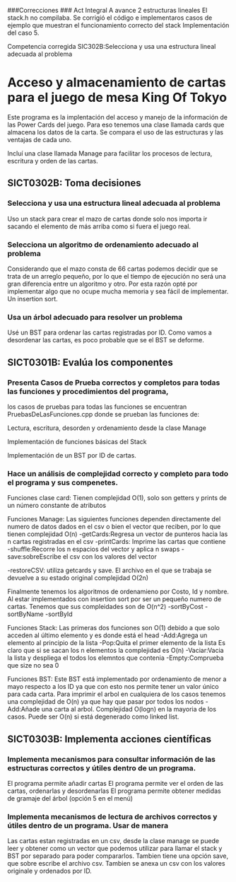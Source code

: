 ###Correcciones
### Act Integral A avance 2 estructuras lineales
 El stack.h no compilaba. Se corrigió el código e implementaros casos de ejemplo que muestran el funcionamiento correcto del stack
 Implementación del caso 5.
 
 Competencia corregida
 SIC302B:Selecciona y usa una estructura lineal adecuada al problema

# Acceso y almacenamiento de cartas para el juego de mesa King Of Tokyo

Este programa es la implentación del acceso y manejo de la información de las Power Cards del juego.
Para eso tenemos una clase llamada cards que almacena los datos de la carta.
Se compara el uso de las estructuras y las ventajas de cada uno.

Incluí una clase llamada Manage para facilitar los procesos de lectura, escritura y orden de las cartas.

## SICT0302B: Toma decisiones 

### Selecciona y usa una estructura lineal adecuada al problema

Uso un stack para crear el mazo de cartas donde solo nos importa ir sacando el elemento de más arriba como si fuera el juego real.

### Selecciona un algoritmo de ordenamiento adecuado al problema

Considerando que el mazo consta de 66 cartas podemos decidir que se trata de un arreglo pequeño, por lo que el tiempo de ejecución no será una gran diferencia entre un algoritmo y otro. 
Por esta razón opté por implementar algo que no ocupe mucha memoria y sea fácil de implementar. Un insertion sort.

### Usa un árbol adecuado para resolver un problema

Usé un BST para ordenar las cartas registradas por ID. Como vamos a desordenar las cartas, es poco probable que se el BST se deforme. 

## SICT0301B: Evalúa los componentes

### Presenta Casos de Prueba correctos y completos para todas las funciones y procedimientos del programa,

los casos de pruebas para todas las funciones se encuentran PruebasDeLasFunciones.cpp donde se prueban las funciones de: 

Lectura, escritura, desorden y ordenamiento desde la clase Manage

Implementación de funciones básicas del Stack

Implementación de un BST por ID de cartas.


### Hace un análisis de complejidad correcto y completo para todo el programa y sus compenetes.

Funciones clase card:
Tienen complejidad O(1), solo son getters y prints de un número constante de atributos

Funciones Manage:
Las siguientes funciones dependen directamente del numero de datos dados en el csv o bien el vector que reciben, por lo que tienen complejidad O(n)
-getCards:Regresa un vector de punteros hacia las n cartas registradas en el csv
-printCards: Imprime las cartas que contiene
-shuffle:Recorre los n espacios del vector y aplica n swaps
-save:sobreEscribe el csv con los valores del vector

-restoreCSV: utiliza getcards y save. El archivo en el que se trabaja se devuelve a su estado original complejidad O(2n)

Finalmente tenemos los algoritmos de ordenamieno por Costo, Id y nombre. Al estar implementados con insertion sort por ser un pequeño numero de cartas. Tenemos que sus compleidades son de O(n^2)
-sortByCost
-sortByName
-sortById

Funciones Stack:
Las primeras dos funciones son O(1) debido a que solo acceden al último elemento y es donde está el head
-Add:Agrega un elemento al principio de la lista 
-Pop:Quita el primer elemento de la lista
Es claro que si se sacan los n elementos la complejidad es O(n)
-Vaciar:Vacia la lista y despliega el todos los elemntos que contenia
-Empty:Comprueba que size no sea 0

Funciones BST:
Este BST está implementado por ordenamiento de menor a mayo respecto a los ID ya que con esto nos permite tener un valor único para cada carta.
Para imprimir el arbol en cualquiera de los casos tenemos una complejidad de O(n) ya que hay que pasar por todos los nodos
-Add:Añade una carta al arbol. Complejidad O(logn) en la mayoria de los casos. Puede ser O(n) si está degenerado como linked list.


## SICT0303B: Implementa acciones científicas 

### Implementa mecanismos para consultar información de las estructuras correctos y útiles dentro de un programa.

El programa permite añadir cartas
El programa permite ver el orden de las cartas, ordenarlas y desordenarlas
El programa permite obtener medidas de gramaje del árbol (opción 5 en el menú)

### Implementa mecanismos de lectura de archivos correctos y útiles dentro de un programa. Usar de manera
Las cartas estan registradas en un csv, desde la clase manage se puede leer y obtener como un vector que podemos utilizar para llamar el stack y BST por separado para poder compararlos.
Tambien tiene una opción save, que sobre escribe el archivo csv. Tambien se anexa un csv con los valores originale y ordenados por ID.
